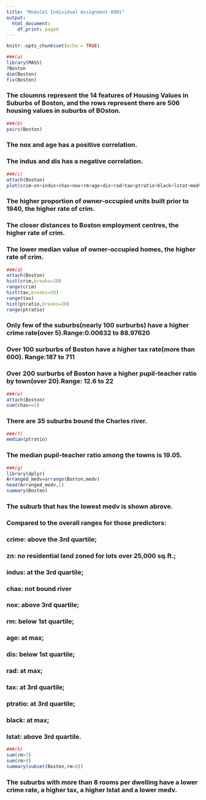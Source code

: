 ---
title: "Module1 Individual Assignment 0901"
output:
  html_document:
    df_print: paged
---

```{r setup, include=FALSE}
knitr::opts_chunk$set(echo = TRUE)
```

```{r}
###(a)
library(MASS)
?Boston
dim(Boston)
fix(Boston)
```

### The cloumns represent the 14 features of Housing Values in Suburbs of Boston, and the rows represent there are 506 housing values in suburbs of BOston.

```{r}
###(b)
pairs(Boston)
```

### The nox and age has a positive correlation.

### The indus and dis has a negative correlation.

```{r}
###(c)
attach(Boston)
plot(crim~zn+indus+chas+nox+rm+age+dis+rad+tax+ptratio+black+lstat+medv)
```

### The higher proportion of owner-occupied units built prior to 1940, the higher rate of crim.

### The closer distances to Boston employment centres, the higher rate of crim.

### The lower median value of owner-occupied homes, the higher rate of crim.

```{r}
###(d)
attach(Boston)
hist(crim,breaks=20)
range(crim)
hist(tax,breaks=20)
range(tax)
hist(ptratio,breaks=20)
range(ptratio)
```

### Only few of the suburbs(nearly 100 surburbs) have a higher crime rate(over 5).Range:0.00632 to 88.97620

### Over 100 surburbs of Boston have a higher tax rate(more than 600). Range:187 to 711

### Over 200 surburbs of Boston have a higher pupil-teacher ratio by town(over 20).Range: 12.6 to 22

```{r}
###(e)
attach(Boston)
sum(chas==1)
```

### There are 35 suburbs bound the Charles river.

```{r}
###(f)
median(ptratio)
```

### The median pupil-teacher ratio among the towns is 19.05.

```{r}
###(g)
library(dplyr)
Arranged_medv=arrange(Boston,medv)
head(Arranged_medv,1)
summary(Boston)
```

### The suburb that has the lowest medv is shown abrove.

### Compared to the overall ranges for those predictors:

### crime: above the 3rd quartile;

### zn: no residential land zoned for lots over 25,000 sq.ft.;

### indus: at the 3rd quartile;

### chas: not bound river

### nox: above 3rd quartile;

### rm: below 1st quartile;

### age: at max;

### dis: below 1st quartile;

### rad: at max;

### tax: at 3rd quartile;

### ptratio: at 3rd quartile;

### black: at max;

### lstat: above 3rd quartile.

```{r}
###(h)
sum(rm>7)
sum(rm>8)
summary(subset(Boston,rm>8))
```

### The suburbs with more than 8 rooms per dwelling have a lower crime rate, a higher tax, a higher lstat and a lower medv.
